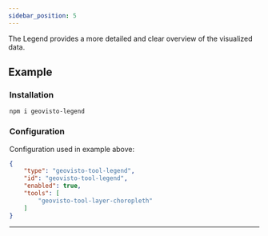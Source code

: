 ```yaml
---
sidebar_position: 5
---
```




The Legend provides a more detailed and clear overview of the visualized data.

## Example

<Legend />

### Installation

```
npm i geovisto-legend
```


### Configuration

Configuration used in example above:

```json
{
    "type": "geovisto-tool-legend",
    "id": "geovisto-tool-legend",
    "enabled": true,
    "tools": [
        "geovisto-tool-layer-choropleth"
    ]
}
```

---

